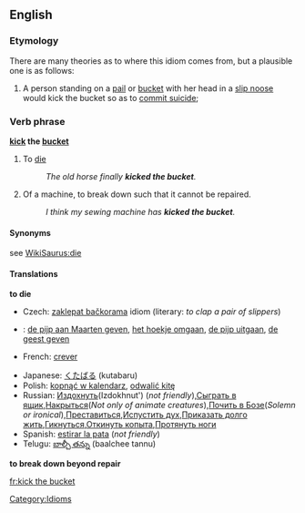 ==English==

===Etymology===
There are many theories as to where this idiom comes from, but a plausible one is as follows:
#A person standing on a [[pail]] or [[bucket]] with her head in a [[slip noose]] would kick the bucket so as to [[commit suicide]];

===Verb phrase===
'''[[kick]] the [[bucket]]'''

# {{cattag|Euphemism}} To [[die]]
#: ''The old horse finally '''kicked the bucket'''.''
# {{slang}} Of a machine, to break down such that it cannot be repaired.
#: ''I think my sewing machine has '''kicked the bucket'''.''

====Synonyms====
see [[WikiSaurus:die]]

====Translations====
'''to die'''
{{top}}
*Czech: [[zaklepat bačkorama]] idiom (literary: ''to clap a pair of slippers'')
*{{ttbc|Dutch}}: [[de pijp aan Maarten geven]], [[het hoekje omgaan]], [[de pijp uitgaan]], [[de geest geven]]
*French: [[crever]]
{{mid}}
*Japanese: [[くたばる]] (kutabaru)
*Polish: [[kopnąć w kalendarz]], [[odwalić kitę]]
*Russian: [[Издохнуть]](Izdokhnut') (''not friendly''),[[Сыграть в ящик]],[[Накрыться]](''Not only of animate creatures''),[[Почить в Бозе]](''Solemn or ironical''),[[Преставиться]],[[Испустить дух]],[[Приказать долго жить]],[[Гикнуться]],[[Откинуть копыта]],[[Протянуть ноги]]
*Spanish: [[estirar la pata]] (''not friendly'')
*Telugu: [[బాల్చీ తన్ను]] (baalchee tannu)
{{bottom}}

'''to break down beyond repair'''
{{top}}
{{mid}}

{{bottom}}

[[Category:Idioms]]
[[fr:kick the bucket]]